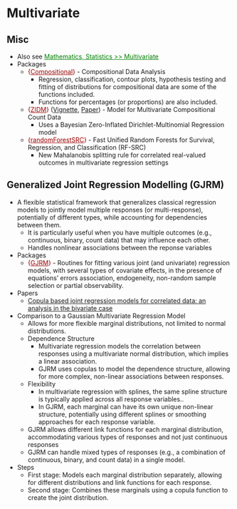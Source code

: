 # Multivariate {#sec-reg-multivar .unnumbered}

## Misc {#sec-reg-multivar-misc .unnumbered}

-   Also see [Mathematics, Statistics \>\> Multivariate](mathematics-statistics.qmd#sec-math-statc-desc-multiv){style="color: green"}
-   Packages
    -   [{]{style="color: #990000"}[Compositional](https://cran.r-project.org/web/packages/Compositional/index.html){style="color: #990000"}[}]{style="color: #990000"} - Compositional Data Analysis
        -   Regression, classification, contour plots, hypothesis testing and fitting of distributions for compositional data are some of the functions included.
        -   Functions for percentages (or proportions) are also included.
    -   [{]{style="color: #990000"}[ZIDM](https://github.com/mkoslovsky/ZIDM){style="color: #990000"}[}]{style="color: #990000"} ([Vignette](https://github.com/mkoslovsky/ZIDM/blob/main/vignettes/ZIDM-vignette.pdf), [Paper](https://arxiv.org/abs/2302.12283)) - Model for Multivariate Compositional Count Data
        -   Uses a Bayesian Zero-Inflated Dirichlet-Multinomial Regression model
    -   [{]{style="color: #990000"}[randomForestSRC](https://www.randomforestsrc.org/){style="color: #990000"}[}]{style="color: #990000"} - Fast Unified Random Forests for Survival, Regression, and Classification (RF-SRC)
        -   New Mahalanobis splitting rule for correlated real-valued outcomes in multivariate regression settings

## Generalized Joint Regression Modelling (GJRM) {#sec-reg-multivar-gjrm .unnumbered}

-   A flexible statistical framework that generalizes classical regression models to jointly model multiple responses (or multi-response), potentially of different types, while accounting for dependencies between them.
    -   It is particularly useful when you have multiple outcomes (e.g., continuous, binary, count data) that may influence each other.
    -   Handles nonlinear associations between the reponse variables
-   Packages
    -   [{]{style="color: #990000"}[GJRM](https://cran.r-project.org/web/packages/GJRM/index.html){style="color: #990000"}[}]{style="color: #990000"} - Routines for fitting various joint (and univariate) regression models, with several types of covariate effects, in the presence of equations' errors association, endogeneity, non-random sample selection or partial observability.
-   Papers
    -   [Copula based joint regression models for correlated data: an analysis in the bivariate case](https://arxiv.org/abs/2410.11892)
-   Comparison to a Gaussian Multivariate Regression Model
    -   Allows for more flexible marginal distributions, not limited to normal distributions.
    -   Dependence Structure
        -   Multivariate regression models the correlation between responses using a multivariate normal distribution, which implies a linear association.
        -   GJRM uses copulas to model the dependence structure, allowing for more complex, non-linear associations between responses.
    -   Flexibility
        -   In multivariate regression with splines, the same spline structure is typically applied across all response variables..
        -   In GJRM, each marginal can have its own unique non-linear structure, potentially using different splines or smoothing approaches for each response variable.
    -   GJRM allows different link functions for each marginal distribution, accommodating various types of responses and not just continuous responses
    -   GJRM can handle mixed types of responses (e.g., a combination of continuous, binary, and count data) in a single model.
-   Steps
    -   First stage: Models each marginal distribution separately, allowing for different distributions and link functions for each response.
    -   Second stage: Combines these marginals using a copula function to create the joint distribution.
